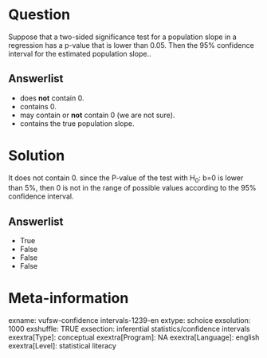 Question
========
Suppose that a two-sided significance test for a population slope in a
regression has a p-value that is lower than 0.05. Then the 95%
confidence interval for the estimated population slope..

Answerlist
----------
* does **not** contain 0.
* contains 0.
* may contain or **not** contain 0 (we are not sure).
* contains the true population slope.

Solution
========





It does not contain 0. since the P-value of the test with H<sub>0</sub>:
b=0 is lower than 5%, then 0 is not in the range of possible values
according to the 95% confidence interval.



Answerlist
----------
* True
* False
* False
* False

Meta-information
================
exname: vufsw-confidence intervals-1239-en
extype: schoice
exsolution: 1000
exshuffle: TRUE
exsection: inferential statistics/confidence intervals
exextra[Type]: conceptual
exextra[Program]: NA
exextra[Language]: english
exextra[Level]: statistical literacy

